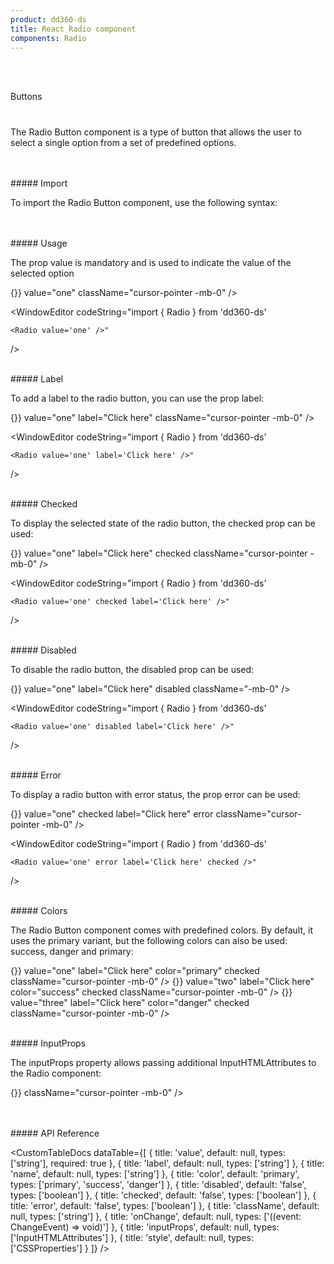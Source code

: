 ```yaml
---
product: dd360-ds
title: React Radio component
components: Radio
---
```


<br id='top' />
<br />

<Label>Buttons</Label>

# <HeaderDocCustom title="Radio" url="https://main--62ffec7466615c40c8dbe435.chromatic.com/?path=/story/buttons-radio--radio" />

The Radio Button component is a type of button that allows the user to select a single option from a set of predefined options.

<br />
<br />
##### <span name="floating-nav">Import</span>

To import the Radio Button component, use the following syntax:

<WindowEditor codeString="import { Radio } from 'dd360-ds'" />
<WindowEditor codeString="import Radio from 'dd360-ds/Radio'" />

<br />
<br />
##### <span name="floating-nav">Usage</span>

The prop value is mandatory and is used to indicate the value of the selected option

<Playground className="gap-y-2">
    <Radio onChange={() => {}} value="one" className="cursor-pointer -mb-0" />
</Playground>

<WindowEditor
    codeString="import { Radio } from 'dd360-ds'

    <Radio value='one' />"

/>

<br />
##### <span name="floating-nav">Label</span>

To add a label to the radio button, you can use the prop label:

<Playground className="gap-y-2">
    <Radio onChange={() => {}} value="one" label="Click here" className="cursor-pointer -mb-0" />
</Playground>

<WindowEditor
    codeString="import { Radio } from 'dd360-ds'

    <Radio value='one' label='Click here' />"

/>

<br />
##### <span name="floating-nav">Checked</span>

To display the selected state of the radio button, the checked prop can be used:

<Playground className="gap-y-2">
    <Radio onChange={() => {}} value="one" label="Click here" checked className="cursor-pointer -mb-0" />
</Playground>

<WindowEditor
    codeString="import { Radio } from 'dd360-ds'

    <Radio value='one' checked label='Click here' />"

/>

<br />
##### <span name="floating-nav">Disabled</span>

To disable the radio button, the disabled prop can be used:

<Playground className="gap-y-2">
    <Radio onChange={() => {}} value="one" label="Click here" disabled className="-mb-0" />
</Playground>

<WindowEditor
    codeString="import { Radio } from 'dd360-ds'

    <Radio value='one' disabled label='Click here' />"

/>

<br />
##### <span name="floating-nav">Error</span>

To display a radio button with error status, the prop error can be used:

<Playground className="gap-y-2">
    <Radio onChange={() => {}} value="one" checked label="Click here" error className="cursor-pointer -mb-0" />
</Playground>

<WindowEditor
    codeString="import { Radio } from 'dd360-ds'

    <Radio value='one' error label='Click here' checked />"

/>

<br />
##### <span name="floating-nav">Colors</span>

The Radio Button component comes with predefined colors. By default, it uses the primary variant, but the following colors can also be used: success, danger and
primary:

<Playground className="gap-y-2">
    <Radio onChange={() => {}} value="one" label="Click here" color="primary" checked className="cursor-pointer -mb-0" />
    <Radio onChange={() => {}} value="two" label="Click here" color="success" checked className="cursor-pointer -mb-0" />
    <Radio onChange={() => {}} value="three" label="Click here" color="danger" checked className="cursor-pointer -mb-0" />
</Playground>

<WindowEditor
    codeString="import { Radio, RadioGroup } from 'dd360-ds'
      <RadioGroup name='radio-buttons-group' title='Radio Group' row >
      &nbsp;&nbsp;<Radio value='one' label='Click here' color='primary' checked />
      &nbsp;&nbsp;<Radio value='two' label='Click here' color='success' checked />
      &nbsp;&nbsp;<Radio value='three' label='Click here' color='danger' checked />
      </RadioGroup>"
/>

<br />
##### <span name="floating-nav">InputProps</span>

The inputProps property allows passing additional InputHTMLAttributes to the Radio component:

<Playground className="gap-y-2">
    <Radio value="one" label="Click here" inputProps={{ 'aria-label': 'one' }} onChange={() => {}} className="cursor-pointer -mb-0" />
</Playground>

<WindowEditor
    codeString="import { Radio } from 'dd360-ds'
    <Radio value='one' inputProps={{ 'aria-label': 'one'}} label='Click here' />"
/>

<br />
<br />
##### <span name="floating-nav">API Reference</span>

<CustomTableDocs
    dataTable={[
        { title: 'value', default: null, types: ['string'], required: true },
        { title: 'label', default: null, types: ['string'] },
        { title: 'name', default: null, types: ['string'] },
        { title: 'color', default: 'primary', types: ['primary', 'success', 'danger'] },
        { title: 'disabled', default: 'false', types: ['boolean'] },
        { title: 'checked', default: 'false', types: ['boolean'] },
        { title: 'error', default: 'false', types: ['boolean'] },
        { title: 'className', default: null, types: ['string'] },
        { title: 'onChange', default: null, types: ['((event: ChangeEvent<HTMLInputElement>) => void)'] },
        { title: 'inputProps', default: null, types: ['InputHTMLAttributes'] },
        { title: 'style', default: null, types: ['CSSProperties'] }
    ]}
/>

<BackAndForwardController />